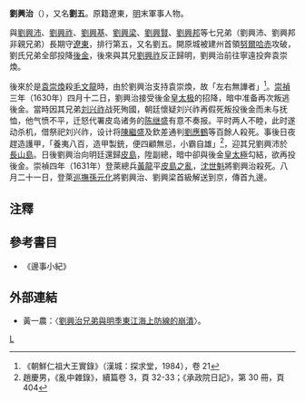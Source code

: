 '''劉興治'''（{{bd|?||1631年||}}），又名'''劉五'''。原籍遼東，[[明|明]]末軍事人物。

與[[劉興沛|劉興沛]]、[[劉興祚|劉興祚]]、[[劉興基|劉興基]]、[[劉興梁|劉興梁]]、[[劉興賢|劉興賢]]、[[劉興邦|劉興邦]]等七兄弟（劉興沛、劉興邦非親兄弟）長期守[[遼東|遼東]]，排行第五，又名劉五。開原城被建州首領[[努爾哈赤|努爾哈赤]]攻破，劉氏兄弟全部投降[[後金|後金]]，後來與其兄[[劉興祚|劉興祚]]反正歸明，劉興治前往寧遠投奔袁崇煥。

後來於是[[袁崇煥|袁崇煥]]殺[[毛文龍|毛文龍]]時，由於劉興治支持袁崇煥，故「左右無譁者」<ref>《朝鮮仁祖大王實錄》（漢城：探求堂，1984），卷 21</ref>。[[崇禎|崇禎]]三年（1630年）四月十二日，劉興治接受後金[[皇太极|皇太极]]的招降，暗中准备再次叛逃後金。當時因其兄弟[[刘兴祚|刘兴祚]]战死殉國，朝廷懷疑刘兴祚再假死叛投後金而未与抚恤，他气愤不平，迁怒代署皮岛诸务的[[陈继盛|陈继盛]]有意不奏报。平时两人不睦，此时遂动杀机，借祭祀刘兴祚，设计将[[陳繼盛|陳繼盛]]及欽差通判[[劉應鶴|劉應鶴]]等百餘人殺死。事後日夜趕造護甲，「養夷八百，造甲製銃，便四顧無忌，小霸自雄」<ref>趙慶男，《亂中雜錄》，續篇卷 3，頁 32-33；《承政院日記》，第 30 冊，頁 404</ref>，迎其兄劉興沛於[[長山島|長山島]]。日後劉興治向明廷還歸[[皮島|皮島]]，陞副總，暗中卻與後金[[皇太極|皇太極]]勾結，欲再投後金。崇禎四年（1631年）登萊總兵[[黃龍|黃龍]]平[[皮島之亂|皮島之亂]]，[[沈世魁|沈世魁]]將劉興治殺死。八月二十一日，登萊[[巡撫|巡撫]][[孫元化|孫元化]]將劉興治、劉興梁首級解送到京，傳首九邊。

==注釋==
<div class="references-small">
<references />
</div>

==參考書目==
* 《邊事小紀》
==外部連結==
*黃一農：〈[http://ccsdb.ncl.edu.tw/ccs/image/01_020_001_01_06.pdf 劉興治兄弟與明季東江海上防線的崩潰]{{Wayback|url=http://ccsdb.ncl.edu.tw/ccs/image/01_020_001_01_06.pdf |date=20180202012935 }}〉。
[[Category:明朝軍事人物|L]]